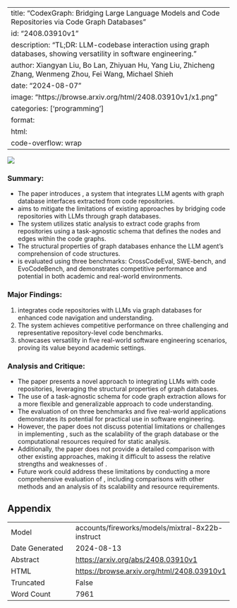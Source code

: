 
---
title: "CodexGraph: Bridging Large Language Models and Code Repositories via Code Graph Databases"
id: "2408.03910v1"
description: "TL;DR: \frameworkImproves LLM-codebase interaction using graph databases, showing versatility in software engineering."
author: Xiangyan Liu, Bo Lan, Zhiyuan Hu, Yang Liu, Zhicheng Zhang, Wenmeng Zhou, Fei Wang, Michael Shieh
date: "2024-08-07"
image: "https://browse.arxiv.org/html/2408.03910v1/x1.png"
categories: ['programming']
format:
  html:
    code-overflow: wrap
---

![](https://browse.arxiv.org/html/2408.03910v1/x1.png)

### Summary:

- The paper introduces \framework, a system that integrates LLM agents with graph database interfaces extracted from code repositories.
- \framework aims to mitigate the limitations of existing approaches by bridging code repositories with LLMs through graph databases.
- The system utilizes static analysis to extract code graphs from repositories using a task-agnostic schema that defines the nodes and edges within the code graphs.
- The structural properties of graph databases enhance the LLM agent's comprehension of code structures.
- \framework is evaluated using three benchmarks: CrossCodeEval, SWE-bench, and EvoCodeBench, and demonstrates competitive performance and potential in both academic and real-world environments.

### Major Findings:

1. \framework integrates code repositories with LLMs via graph databases for enhanced code navigation and understanding.
2. The system achieves competitive performance on three challenging and representative repository-level code benchmarks.
3. \framework showcases versatility in five real-world software engineering scenarios, proving its value beyond academic settings.

### Analysis and Critique:

- The paper presents a novel approach to integrating LLMs with code repositories, leveraging the structural properties of graph databases.
- The use of a task-agnostic schema for code graph extraction allows for a more flexible and generalizable approach to code understanding.
- The evaluation of \framework on three benchmarks and five real-world applications demonstrates its potential for practical use in software engineering.
- However, the paper does not discuss potential limitations or challenges in implementing \framework, such as the scalability of the graph database or the computational resources required for static analysis.
- Additionally, the paper does not provide a detailed comparison with other existing approaches, making it difficult to assess the relative strengths and weaknesses of \framework.
- Future work could address these limitations by conducting a more comprehensive evaluation of \framework, including comparisons with other methods and an analysis of its scalability and resource requirements.

## Appendix

|          |          |
|----------|----------|
| Model     | accounts/fireworks/models/mixtral-8x22b-instruct       |
| Date Generated     | 2024-08-13       |
| Abstract | [https://arxiv.org/abs/2408.03910v1](https://arxiv.org/abs/2408.03910v1)        |
| HTML     | [https://browse.arxiv.org/html/2408.03910v1](https://browse.arxiv.org/html/2408.03910v1)       |
| Truncated       | False       |
| Word Count       | 7961       |